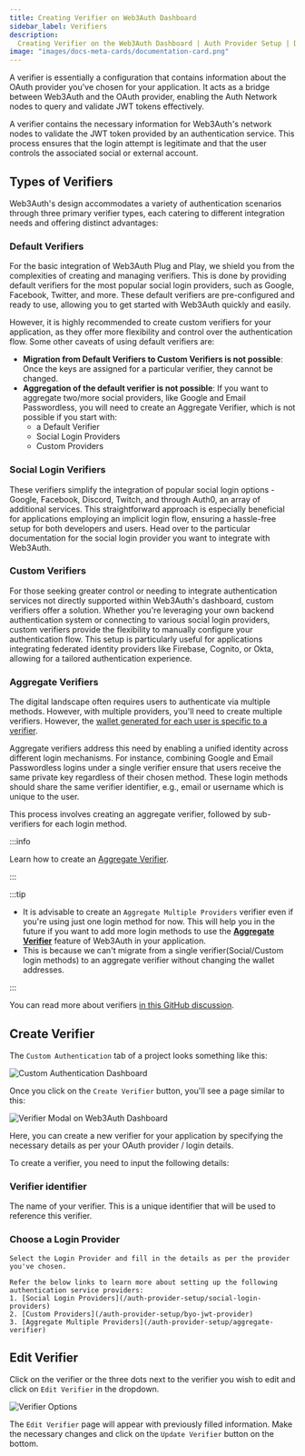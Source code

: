 ```yaml
---
title: Creating Verifier on Web3Auth Dashboard
sidebar_label: Verifiers
description:
  Creating Verifier on the Web3Auth Dashboard | Auth Provider Setup | Documentation - Web3Auth"
image: "images/docs-meta-cards/documentation-card.png"
---
```


A verifier is essentially a configuration that contains information about the OAuth provider you've
chosen for your application. It acts as a bridge between Web3Auth and the OAuth provider, enabling
the Auth Network nodes to query and validate JWT tokens effectively.

A verifier contains the necessary information for Web3Auth's network nodes to validate the JWT token
provided by an authentication service. This process ensures that the login attempt is legitimate and
that the user controls the associated social or external account.

## Types of Verifiers

Web3Auth's design accommodates a variety of authentication scenarios through three primary verifier
types, each catering to different integration needs and offering distinct advantages:

### Default Verifiers

For the basic integration of Web3Auth Plug and Play, we shield you from the complexities of creating
and managing verifiers. This is done by providing default verifiers for the most popular social
login providers, such as Google, Facebook, Twitter, and more. These default verifiers are
pre-configured and ready to use, allowing you to get started with Web3Auth quickly and easily.

However, it is highly recommended to create custom verifiers for your application, as they offer
more flexibility and control over the authentication flow. Some other caveats of using default
verifiers are:

- **Migration from Default Verifiers to Custom Verifiers is not possible**: Once the keys are
  assigned for a particular verifier, they cannot be changed.
- **Aggregation of the default verifier is not possible**: If you want to aggregate two/more social
  providers, like Google and Email Passwordless, you will need to create an Aggregate Verifier,
  which is not possible if you start with:
  - a Default Verifier
  - Social Login Providers
  - Custom Providers

### Social Login Verifiers

These verifiers simplify the integration of popular social login options - Google, Facebook,
Discord, Twitch, and through Auth0, an array of additional services. This straightforward approach
is especially beneficial for applications employing an implicit login flow, ensuring a hassle-free
setup for both developers and users. Head over to the particular documentation for the social login
provider you want to integrate with Web3Auth.

### Custom Verifiers

For those seeking greater control or needing to integrate authentication services not directly
supported within Web3Auth's dashboard, custom verifiers offer a solution. Whether you're leveraging
your own backend authentication system or connecting to various social login providers, custom
verifiers provide the flexibility to manually configure your authentication flow. This setup is
particularly useful for applications integrating federated identity providers like Firebase,
Cognito, or Okta, allowing for a tailored authentication experience.

### Aggregate Verifiers

The digital landscape often requires users to authenticate via multiple methods. However, with
multiple providers, you'll need to create multiple verifiers. However, the
[wallet generated for each user is specific to a verifier](/troubleshooting/different-private-key#verifier).

Aggregate verifiers address this need by enabling a unified identity across different login
mechanisms. For instance, combining Google and Email Passwordless logins under a single verifier
ensure that users receive the same private key regardless of their chosen method. These login
methods should share the same verifier identifier, e.g., email or username which is unique to the
user.

This process involves creating an aggregate verifier, followed by sub-verifiers for each login
method.

:::info

Learn how to create an [Aggregate Verifier](/auth-provider-setup/aggregate-verifier).

:::

:::tip

- It is advisable to create an `Aggregate Multiple Providers` verifier even if you're using just one
  login method for now. This will help you in the future if you want to add more login methods to
  use the [**Aggregate Verifier**](/auth-provider-setup/aggregate-verifier) feature of Web3Auth in
  your application.
- This is because we can't migrate from a single verifier(Social/Custom login methods) to an
  aggregate verifier without changing the wallet addresses.

:::

You can read more about verifiers
[in this GitHub discussion](https://github.com/orgs/Web3Auth/discussions/427#discussioncomment-3442052).

## Create Verifier

The `Custom Authentication` tab of a project looks something like this:

![Custom Authentication Dashboard](/images/dashboard/custom-authentication.png)

Once you click on the `Create Verifier` button, you'll see a page similar to this:

![Verifier Modal on Web3Auth Dashboard](/images/dashboard/create-verifier.png)

Here, you can create a new verifier for your application by specifying the necessary details as per
your OAuth provider / login details.

To create a verifier, you need to input the following details:

### Verifier identifier

The name of your verifier. This is a unique identifier that will be used to reference this verifier.

### Choose a Login Provider

    Select the Login Provider and fill in the details as per the provider you've chosen.

    Refer the below links to learn more about setting up the following authentication service providers:
    1. [Social Login Providers](/auth-provider-setup/social-login-providers)
    2. [Custom Providers](/auth-provider-setup/byo-jwt-provider)
    3. [Aggregate Multiple Providers](/auth-provider-setup/aggregate-verifier)

## Edit Verifier

Click on the verifier or the three dots next to the verifier you wish to edit and click on
`Edit Verifier` in the dropdown.

![Verifier Options](/images/dashboard/edit-verifier.png)

The `Edit Verifier` page will appear with previously filled information. Make the necessary changes
and click on the `Update Verifier` button on the bottom.
